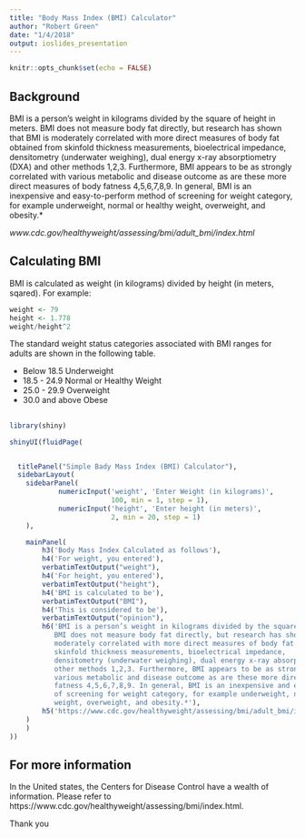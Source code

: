 ```yaml
---
title: "Body Mass Index (BMI) Calculator"
author: "Robert Green"
date: "1/4/2018"
output: ioslides_presentation
---
```


```r
knitr::opts_chunk$set(echo = FALSE)
```

## Background

BMI is a person’s weight in kilograms divided by the square of height in meters. BMI does not measure body fat directly, but research has shown that BMI is moderately correlated with more direct measures of body fat obtained from skinfold thickness measurements, bioelectrical impedance, densitometry (underwater weighing), dual energy x-ray absorptiometry (DXA) and other methods 1,2,3. Furthermore, BMI appears to be as strongly correlated with various metabolic and disease outcome as are these more direct measures of body fatness 4,5,6,7,8,9. In general, BMI is an inexpensive and easy-to-perform method of screening for weight category, for example underweight, normal or healthy weight, overweight, and obesity.* 

 <em> www.cdc.gov/healthyweight/assessing/bmi/adult_bmi/index.html </em>

## Calculating BMI
BMI is calculated as weight (in kilograms) divided by height (in meters, sqared). For example:
``` r
weight <- 79
height <- 1.778
weight/height^2
```
The standard weight status categories associated with BMI ranges for adults are shown in the following table.

- Below 18.5       Underweight
- 18.5 - 24.9      Normal or Healthy Weight
- 25.0 - 29.9      Overweight
- 30.0 and above   Obese


##

```r
library(shiny)

shinyUI(fluidPage(


  titlePanel("Simple Bady Mass Index (BMI) Calculator"),
  sidebarLayout(
    sidebarPanel(
            numericInput('weight', 'Enter Weight (in kilograms)',
                         100, min = 1, step = 1),
            numericInput('height', 'Enter height (in meters)',
                         2, min = 20, step = 1)
    ),

    mainPanel(
        h3('Body Mass Index Calculated as follows'),
        h4('For weight, you entered'),
        verbatimTextOutput("weight"),
        h4('For height, you entered'),
        verbatimTextOutput("height"),
        h4('BMI is calculated to be'),
        verbatimTextOutput("BMI"),
        h4('This is considered to be'),
        verbatimTextOutput("opinion"),
        h6('BMI is a person’s weight in kilograms divided by the square of height in meters.
           BMI does not measure body fat directly, but research has shown that BMI is
           moderately correlated with more direct measures of body fat obtained from
           skinfold thickness measurements, bioelectrical impedance,
           densitometry (underwater weighing), dual energy x-ray absorptiometry (DXA) and
           other methods 1,2,3. Furthermore, BMI appears to be as strongly correlated with
           various metabolic and disease outcome as are these more direct measures of body
           fatness 4,5,6,7,8,9. In general, BMI is an inexpensive and easy-to-perform method
           of screening for weight category, for example underweight, normal or healthy
           weight, overweight, and obesity.*'),
        h5('https://www.cdc.gov/healthyweight/assessing/bmi/adult_bmi/index.html')
    )
    )
))
```


## For more information
In the United states, the Centers for Disease Control have a wealth of information. Please refer to https://www.cdc.gov/healthyweight/assessing/bmi/index.html.


Thank you
